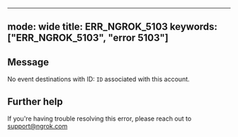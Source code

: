 
---
mode: wide
title: ERR_NGROK_5103
keywords: ["ERR_NGROK_5103", "error 5103"]
---

## Message
No event destinations with ID: `ID` associated with this account.




## Further help
If you're having trouble resolving this error, please reach out to [support@ngrok.com](mailto:support@ngrok.com?subject=Help%20with%20ERR_NGROK_5103)

